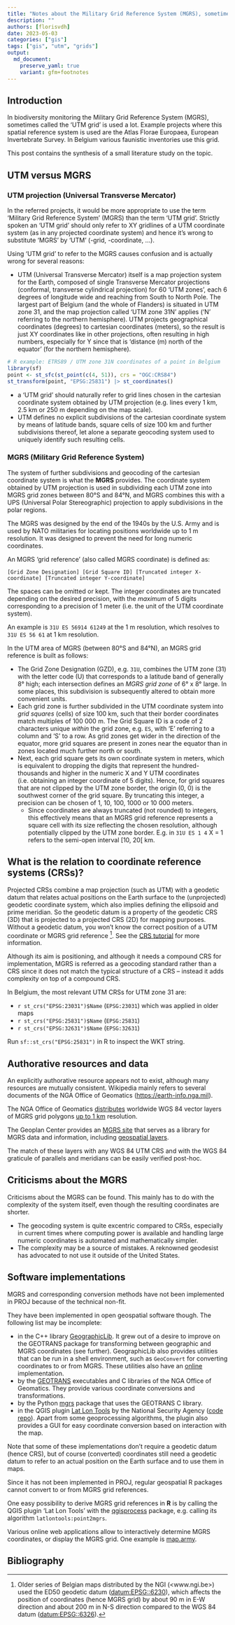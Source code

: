 ```yaml
---
title: "Notes about the Military Grid Reference System (MGRS), sometimes called 'UTM grid'"
description: ""
authors: [florisvdh]
date: 2023-05-03
categories: ["gis"]
tags: ["gis", "utm", "grids"]
output: 
  md_document:
    preserve_yaml: true
    variant: gfm+footnotes
---
```



## Introduction

In biodiversity monitoring the Military Grid Reference System (MGRS), sometimes called the 'UTM grid' is used a lot.
Example projects where this spatial reference system is used are the Atlas Florae Europaea, European Invertebrate Survey.
In Belgium various faunistic inventories use this grid.

This post contains the synthesis of a small literature study on the topic.

## UTM versus MGRS

### UTM projection (Universal Transverse Mercator)

In the referred projects, it would be more appropriate to use the term 'Military Grid Reference System' (MGRS) than the term 'UTM grid'.
Strictly spoken an 'UTM grid' should only refer to XY gridlines of a UTM coordinate system (as in any projected coordinate system) and hence it's wrong to substitute 'MGRS' by 'UTM' (-grid, -coordinate, ...).

Using 'UTM grid' to refer to the MGRS causes confusion and is actually wrong for several reasons:

- UTM (Universal Transverse Mercator) itself is a map projection system for the Earth, composed of single Transverse Mercator projections (conformal, transverse cylindrical projection) for 60 'UTM zones', each 6 degrees of longitude wide and reaching from South to North Pole.
The largest part of Belgium (and the whole of Flanders) is situated in UTM zone 31, and the map projection called 'UTM zone 31N' applies ('N' referring to the northern hemisphere).
UTM projects geographical coordinates (degrees) to cartesian coordinates (meters), so the result is just XY coordinates like in other projections, often resulting in high numbers, especially for Y since that is 'distance (m) north of the equator' (for the northern hemisphere).

```r
# R example: ETRS89 / UTM zone 31N coordinates of a point in Belgium
library(sf)
point <- st_sfc(st_point(c(4, 51)), crs = "OGC:CRS84")
st_transform(point, "EPSG:25831") |> st_coordinates()
```

- a 'UTM grid' should naturally refer to grid lines chosen in the cartesian coordinate system obtained by UTM projection (e.g. lines every 1 km, 2.5 km or 250 m depending on the map scale).
- UTM defines no explicit subdivisions of the cartesian coordinate system by means of latitude bands, square cells of size 100 km and further subdivisions thereof, let alone a separate geocoding system used to uniquely identify such resulting cells.

### MGRS (Military Grid Reference System)

The system of further subdivisions and geocoding of the cartesian coordinate system is what the **MGRS** provides.
The coordinate system obtained by UTM projection is used in subdividing each UTM zone into MGRS grid zones between 80°S and 84°N, and MGRS combines this with a UPS (Universal Polar Stereographic) projection to apply subdivisions in the polar regions.

The MGRS was designed by the end of the 1940s by the U.S. Army and is used by NATO militaries for locating positions worldwide up to 1 m resolution.
It was designed to prevent the need for long numeric coordinates.

An MGRS 'grid reference' (also called MGRS coordinate) is defined as:

```
[Grid Zone Designation] [Grid Square ID] [Truncated integer X-coordinate] [Truncated integer Y-coordinate]
```

The spaces can be omitted or kept.
The integer coordinates are truncated depending on the desired precision, with the _maximum_ of 5 digits corresponding to a precision of 1 meter (i.e. the unit of the UTM coordinate system).

An example is `31U ES 56914 61249` at the 1 m resolution, which resolves to `31U ES 56 61` at 1 km resolution.

In the UTM area of MGRS (between 80°S and 84°N), an MGRS grid reference is built as follows:

- The Grid Zone Designation (GZD), e.g. `31U`, combines the UTM zone (31) with the letter code (U) that corresponds to a latitude band of generally 8° high; each intersection defines an _MGRS grid zone_ of 6° x 8° large.
In some places, this subdivision is subsequently altered to obtain more convenient units.
- Each grid zone is further subdivided in the UTM coordinate system into _grid squares_ (cells) of size 100 km, such that their border coordinates match multiples of 100 000 m.
The Grid Square ID is a code of 2 characters unique _within_ the grid zone, e.g. `ES`, with 'E' referring to a column and 'S' to a row.
As grid zones get wider in the direction of the equator, more grid squares are present in zones near the equator than in zones located much further north or south.
- Next, each grid square gets its own coordinate system in meters, which is equivalent to dropping the digits that represent the hundred-thousands and higher in the numeric X and Y UTM coordinates (i.e. obtaining an integer coordinate of 5 digits).
Hence, for grid squares that are not clipped by the UTM zone border, the origin (0, 0) is the southwest corner of the grid square.
By truncating this integer, a precision can be chosen of 1, 10, 100, 1000 or 10 000 meters.
    - Since coordinates are always truncated (not rounded) to integers, this effectively means that an MGRS grid reference represents a square cell with its size reflecting the chosen resolution, although potentially clipped by the UTM zone border.
E.g. in `31U ES 1 4` X = 1 refers to the semi-open interval [10, 20[ km.

## What is the relation to coordinate reference systems (CRSs)?

Projected CRSs combine a map projection (such as UTM) with a geodetic datum that relates actual positions on the Earth surface to the (unprojected) geodetic coordinate system, which also implies defining the ellipsoid and prime meridian.
So the geodetic datum is a property of the geodetic CRS (3D) that is projected to a projected CRS (2D) for mapping purposes.
Without a geodetic datum, you won't know the correct position of a UTM coordinate or MGRS grid reference [^ed50].
See the [CRS tutorial](../../tutorials/spatial_crs_coding/) for more information.

[^ed50]: Older series of Belgian maps distributed by the NGI (<www.ngi.be>) used the ED50 geodetic datum ([datum:EPSG::6230](https://epsg.org/datum_6230/European-Datum-1950.html)), which affects the position of coordinates (hence MGRS grid) by about 90 m in E-W direction and about 200 m in N-S direction compared to the WGS 84 datum ([datum:EPSG::6326](https://epsg.org/datum_6326/World-Geodetic-System-1984-ensemble.html)).

Although its aim is positioning, and although it needs a compound CRS for implementation, MGRS is referred as a geocoding standard rather than a CRS since it does not match the typical structure of a CRS -- instead it adds complexity on top of a compound CRS.

In Belgium, the most relevant UTM CRSs for UTM zone 31 are:

- `r st_crs("EPSG:23031")$Name` (`EPSG:23031`) which was applied in older maps
- `r st_crs("EPSG:25831")$Name` (`EPSG:25831`)
- `r st_crs("EPSG:32631")$Name` (`EPSG:32631`)

Run `sf::st_crs("EPSG:25831")` in R to inspect the WKT string.

## Authorative resources and data

An explicitly authorative resource appears not to exist, although many resources are mutually consistent.
Wikipedia mainly refers to several documents of the NGA Office of Geomatics (<https://earth-info.nga.mil>).

The NGA Office of Geomatics [distributes](https://earth-info.nga.mil/index.php?dir=coordsys&action=coordsys) worldwide WGS 84 vector layers of MGRS grid polygons [up to 1 km](https://earth-info.nga.mil/index.php?dir=coordsys&action=mgrs-1km-polyline-dloads) resolution.

The Geoplan Center provides an [MGRS site](http://mgrs-data.org) that serves as a library for MGRS data and information, including [geospatial layers](http://mgrs-data.org/data/).

The match of these layers with any WGS 84 UTM CRS and with the WGS 84 graticule of parallels and meridians can be easily verified post-hoc.

## Criticisms about the MGRS

Criticisms about the MGRS can be found.
This mainly has to do with the complexity of the system itself, even though the resulting coordinates are shorter.

- The geocoding system is quite excentric compared to CRSs, especially in current times where computing power is available and handling large numeric coordinates is automated and mathematically simpler.
- The complexity may be a source of mistakes.
A reknowned geodesist has advocated to not use it outside of the United States.

## Software implementations

MGRS and corresponding conversion methods have not been implemented in PROJ because of the technical non-fit.

They have been implemented in open geospatial software though.
The following list may be incomplete:

- in the C++ library [GeographicLib](https://geographiclib.sourceforge.io).
It grew out of a desire to improve on the GEOTRANS package for transforming between geographic and MGRS coordinates (see further).
GeographicLib also provides utilities that can be run in a shell environment, such as `GeoConvert` for converting coordinates to or from MGRS.
These utilities also have an [online](https://geographiclib.sourceforge.io/doc/library.html#online-utilities) implementation.
- by the [GEOTRANS](https://earth-info.nga.mil) executables and C libraries of the NGA Office of Geomatics.
They provide various coordinate conversions and transformations.
- by the Python [mgrs](https://pypi.org/project/mgrs/) package that uses the GEOTRANS C library.
- in the QGIS plugin [Lat Lon Tools](https://plugins.qgis.org/plugins/latlontools/) by the National Security Agency ([code repo](https://github.com/NationalSecurityAgency/qgis-latlontools-plugin)).
Apart from some geoprocessing algorithms, the plugin also provides a GUI for easy coordinate conversion based on interaction with the map.

Note that some of these implementations don't require a geodetic datum (hence CRS), but of course (converted) coordinates still need a geodetic datum to refer to an actual position on the Earth surface and to use them in maps.

Since it has not been implemented in PROJ, regular geospatial R packages cannot convert to or from MGRS grid references.

One easy possibility to derive MGRS grid references in **R** is by calling the QGIS plugin 'Lat Lon Tools' with the [qgisprocess](https://github.com/r-spatial/qgisprocess) package, e.g. calling its algorithm `latlontools:point2mgrs`.

Various online web applications allow to interactively determine MGRS coordinates, or display the MGRS grid.
One example is [map.army](https://www.map.army/doc/en/map/coordinategrid/).

## Bibliography



